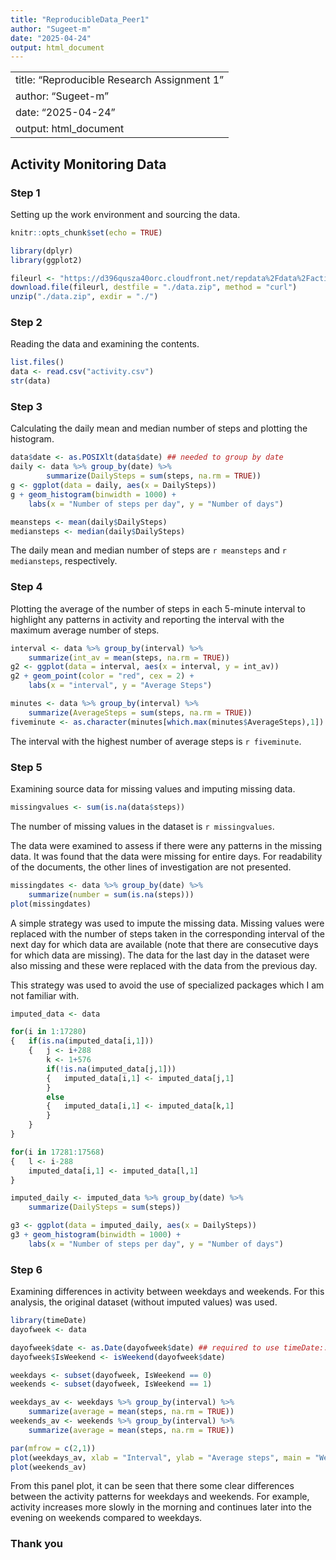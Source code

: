 ```yaml
---
title: "ReproducibleData_Peer1"
author: "Sugeet-m"
date: "2025-04-24"
output: html_document
---
```

---
title: "Reproducible Research Assignment 1"
author: "Sugeet-m"
date: "2025-04-24"
output: html_document
---

## Activity Monitoring Data

### Step 1
Setting up the work environment and sourcing the data.

```r
knitr::opts_chunk$set(echo = TRUE)

library(dplyr)
library(ggplot2)

fileurl <- "https://d396qusza40orc.cloudfront.net/repdata%2Fdata%2Factivity.zip"
download.file(fileurl, destfile = "./data.zip", method = "curl")
unzip("./data.zip", exdir = "./")
```

### Step 2
Reading the data and examining the contents.

```r
list.files()
data <- read.csv("activity.csv")
str(data)
```

### Step 3
Calculating the daily mean and median number of steps and plotting the histogram.

```r
data$date <- as.POSIXlt(data$date) ## needed to group by date
daily <- data %>% group_by(date) %>% 
        summarize(DailySteps = sum(steps, na.rm = TRUE))
g <- ggplot(data = daily, aes(x = DailySteps))
g + geom_histogram(binwidth = 1000) + 
    labs(x = "Number of steps per day", y = "Number of days")

meansteps <- mean(daily$DailySteps)
mediansteps <- median(daily$DailySteps)
```
The daily mean and median number of steps are `r meansteps` and `r mediansteps`, 
respectively. 

### Step 4
Plotting the average of the number of steps in each 5-minute interval to 
highlight any patterns in activity and reporting the interval with the maximum 
average number of steps. 

```r
interval <- data %>% group_by(interval) %>% 
    summarize(int_av = mean(steps, na.rm = TRUE))
g2 <- ggplot(data = interval, aes(x = interval, y = int_av))
g2 + geom_point(color = "red", cex = 2) + 
    labs(x = "interval", y = "Average Steps")

minutes <- data %>% group_by(interval) %>% 
    summarize(AverageSteps = sum(steps, na.rm = TRUE))
fiveminute <- as.character(minutes[which.max(minutes$AverageSteps),1])
```

The interval with the highest number of average steps is `r fiveminute`.

### Step 5
Examining source data for missing values and imputing missing data.

```r
missingvalues <- sum(is.na(data$steps))
```
The number of missing values in the dataset is `r missingvalues`.

The data were examined to assess if there were any patterns in the missing data.
It was found that the data were missing for entire days. For readability of the
documents, the other lines of investigation are not presented.

```r
missingdates <- data %>% group_by(date) %>% 
    summarize(number = sum(is.na(steps)))
plot(missingdates)
```

A simple strategy was used to impute the missing data. Missing values were
replaced with the number of steps taken in the corresponding interval of the 
next day for which data are available (note that there are consecutive days for
which data are missing). The data for the last day in the dataset were also 
missing and these were replaced with the data from the previous day.

This strategy was used to avoid the use of specialized packages which I am not
familiar with.

```r
imputed_data <- data

for(i in 1:17280)
{	if(is.na(imputed_data[i,1]))
	{	j <- i+288
		k <- 1+576
		if(!is.na(imputed_data[j,1]))
		{	imputed_data[i,1] <- imputed_data[j,1]
		}
		else
		{	imputed_data[i,1] <- imputed_data[k,1]
		}
	}
}	

for(i in 17281:17568)
{	l <- i-288
	imputed_data[i,1] <- imputed_data[l,1]
}

imputed_daily <- imputed_data %>% group_by(date) %>% 
    summarize(DailySteps = sum(steps))

g3 <- ggplot(data = imputed_daily, aes(x = DailySteps))
g3 + geom_histogram(binwidth = 1000) + 
    labs(x = "Number of steps per day", y = "Number of days")
```

### Step 6
Examining differences in activity between weekdays and weekends.
For this analysis, the original dataset (without imputed values) was used.

```r
library(timeDate)
dayofweek <- data

dayofweek$date <- as.Date(dayofweek$date) ## required to use timeDate::isWeekend
dayofweek$IsWeekend <- isWeekend(dayofweek$date)

weekdays <- subset(dayofweek, IsWeekend == 0)
weekends <- subset(dayofweek, IsWeekend == 1)

weekdays_av <- weekdays %>% group_by(interval) %>% 
    summarize(average = mean(steps, na.rm = TRUE))
weekends_av <- weekends %>% group_by(interval) %>% 
    summarize(average = mean(steps, na.rm = TRUE))

par(mfrow = c(2,1))
plot(weekdays_av, xlab = "Interval", ylab = "Average steps", main = "Weekdays")
plot(weekends_av)
```

From this panel plot, it can be seen that there some clear differences between
the activity patterns for weekdays and weekends. For example, activity increases
more slowly in the morning and continues later into the evening on weekends
compared to weekdays.

### Thank you